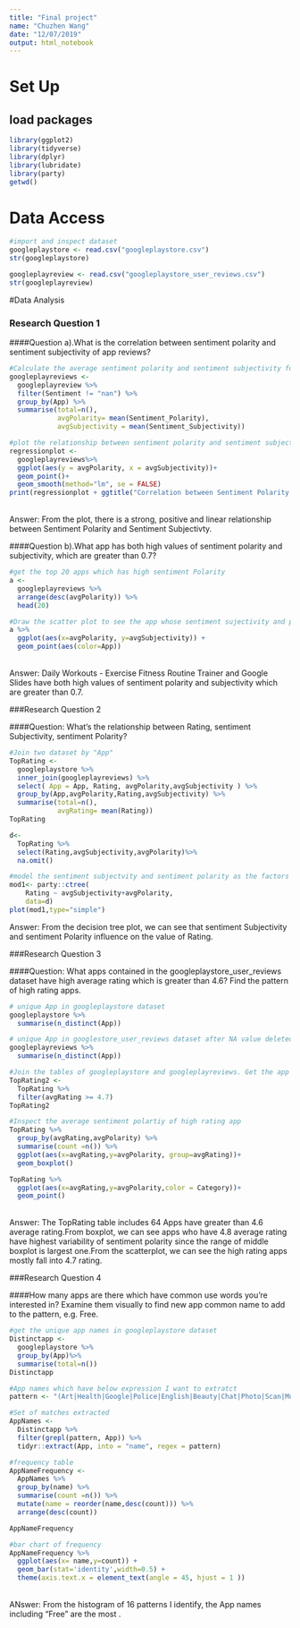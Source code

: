 ```yaml
---
title: "Final project"
name: "Chuzhen Wang"
date: "12/07/2019"
output: html_notebook
---
```


# Set Up 

## load packages

```r
library(ggplot2)
library(tidyverse)
library(dplyr)
library(lubridate)
library(party)
getwd()
```


# Data Access

```r
#import and inspect dataset
googleplaystore <- read.csv("googleplaystore.csv") 
str(googleplaystore)

googleplayreview <- read.csv("googleplaystore_user_reviews.csv")
str(googleplayreview)

```

#Data Analysis

### Research Question 1

####Question a).What is the correlation between sentiment polarity and sentiment subjectivity of app reviews? 
```r
#Calculate the average sentiment polarity and sentiment subjectivity for each app in the googleplayreview dataset
googleplayreviews <-
  googleplayreview %>%
  filter(Sentiment != "nan") %>%
  group_by(App) %>%
  summarise(total=n(),
            avgPolarity= mean(Sentiment_Polarity),
            avgSubjectivity = mean(Sentiment_Subjectivity)) 

#plot the relationship between sentiment polarity and sentiment subjectivity
regressionplot <-
  googleplayreviews%>%
  ggplot(aes(y = avgPolarity, x = avgSubjectivity))+
  geom_point()+
  geom_smooth(method="lm", se = FALSE)
print(regressionplot + ggtitle("Correlation between Sentiment Polarity and Sentiment Subjectivty of App reviews "))

```
<br> Answer: From the plot, there is a strong, positive and linear relationship between Sentiment Polarity and Sentiment Subjectivty.

####Question b).What app has both high values of sentiment polarity and subjectivity, which are greater than 0.7?
```r
#get the top 20 apps which has high sentiment Polarity 
a <-
  googleplayreviews %>%
  arrange(desc(avgPolarity)) %>%
  head(20)

#Draw the scatter plot to see the app whose sentiment sujectivity and polarity are both greater than 0,.7
a %>%
  ggplot(aes(x=avgPolarity, y=avgSubjectivity)) +
  geom_point(aes(color=App))

```
<br> Answer: Daily Workouts - Exercise Fitness Routine Trainer and Google Slides have both high values of sentiment polarity and subjectivity which are greater than 0.7.

###Research Question 2

####Question: What's the relationship between Rating, sentiment Subjectivity, sentiment Polarity?
```r
#Join two dataset by "App"
TopRating <-
  googleplaystore %>%
  inner_join(googleplayreviews) %>% 
  select( App = App, Rating, avgPolarity,avgSubjectivity ) %>%
  group_by(App,avgPolarity,Rating,avgSubjectivity) %>%
  summarise(total=n(),
            avgRating= mean(Rating))
TopRating

d<-
  TopRating %>%
  select(Rating,avgSubjectivity,avgPolarity)%>%
  na.omit()

#model the sentiment subjectvity and sentiment polarity as the factors for Rating
mod1<- party::ctree(
    Rating ~ avgSubjectivity+avgPolarity,
    data=d)
plot(mod1,type="simple")
```
<bt>Answer: From the decision tree plot, we can see that sentiment Subjectivity and sentiment Polarity influence on the value of Rating.


###Research Question 3

####Question: What apps contained in the googleplaystore_user_reviews dataset have high average rating which is greater than 4.6? Find the pattern of high rating apps.
```r
# unique App in googleplaystore dataset
googleplaystore %>%
  summarise(n_distinct(App))

# unique App in googlestore_user_reviews dataset after NA value deleted 
googleplayreviews %>%
  summarise(n_distinct(App))

#Join the tables of googleplaystore and googleplayreviews. Get the app whose average rating is not less than 4.8
TopRating2 <-
  TopRating %>%
  filter(avgRating >= 4.7)
TopRating2

#Inspect the average sentiment polartiy of high rating app 
TopRating %>%
  group_by(avgRating,avgPolarity) %>% 
  summarise(count =n()) %>%
  ggplot(aes(x=avgRating,y=avgPolarity, group=avgRating))+
  geom_boxplot()

TopRating %>%
  ggplot(aes(x=avgRating,y=avgPolarity,color = Category))+
  geom_point()

```
  
<br> Answer: The TopRating table includes 64 Apps have greater than 4.6 average rating.From boxplot, we can see apps who have 4.8 average rating have highest variability of sentiment polarity since the range of middle boxplot is largest one.From the scatterplot, we can see the high rating apps mostly fall into 4.7 rating.


###Research Question 4

####How many apps are there which have common use words you're interested in? Examine them visually to find new app common name to add to the pattern, e.g. Free.

```r
#get the unique app names in googleplaystore dataset
Distinctapp <-
  googleplaystore %>%
  group_by(App)%>%
  summarise(total=n())
Distinctapp

#App names which have below expression I want to extratct
pattern <- "(Art|Health|Google|Police|English|Beauty|Chat|Photo|Scan|Music|Free|Book|Mobile|Call|Learn|Home)"

#Set of matches extracted
AppNames <-
  Distinctapp %>%
  filter(grepl(pattern, App)) %>%
  tidyr::extract(App, into = "name", regex = pattern)

#frequency table
AppNameFrequency <-
  AppNames %>%
  group_by(name) %>%
  summarise(count =n()) %>%
  mutate(name = reorder(name,desc(count))) %>%
  arrange(desc(count))

AppNameFrequency

#bar chart of frequency
AppNameFrequency %>%
  ggplot(aes(x= name,y=count)) +
  geom_bar(stat='identity',width=0.5) +
  theme(axis.text.x = element_text(angle = 45, hjust = 1 ))

```
<br>ANswer: From the histogram of 16 patterns I identify, the App names including "Free" are the most .

